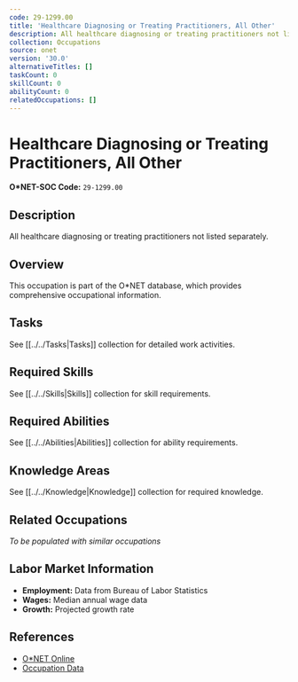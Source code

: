 ```yaml
---
code: 29-1299.00
title: 'Healthcare Diagnosing or Treating Practitioners, All Other'
description: All healthcare diagnosing or treating practitioners not listed separately.
collection: Occupations
source: onet
version: '30.0'
alternativeTitles: []
taskCount: 0
skillCount: 0
abilityCount: 0
relatedOccupations: []
---
```

# Healthcare Diagnosing or Treating Practitioners, All Other

**O*NET-SOC Code:** `29-1299.00`

## Description

All healthcare diagnosing or treating practitioners not listed separately.

## Overview

This occupation is part of the O*NET database, which provides comprehensive occupational information.

## Tasks

See [[../../Tasks|Tasks]] collection for detailed work activities.

## Required Skills

See [[../../Skills|Skills]] collection for skill requirements.

## Required Abilities

See [[../../Abilities|Abilities]] collection for ability requirements.

## Knowledge Areas

See [[../../Knowledge|Knowledge]] collection for required knowledge.

## Related Occupations

*To be populated with similar occupations*

## Labor Market Information

- **Employment:** Data from Bureau of Labor Statistics
- **Wages:** Median annual wage data
- **Growth:** Projected growth rate

## References

- [O*NET Online](https://www.onetonline.org/link/summary/29-1299.00)
- [Occupation Data](https://www.onetcenter.org/)
